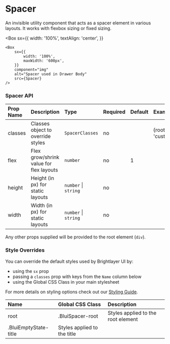
# Spacer

An invisible utility component that acts as a spacer element in various layouts. It works with flexbox sizing or fixed sizing.

<Box
    sx={{
        width: '100%',
        textAlign: 'center',
    }}
>
    <Box
        sx={{
            width: '100%',
            maxWidth: '600px',
        }}
        component="img"
        alt="Spacer used in Drawer Body"
        src={Spacer}
    />
</Box>

### Spacer API

<Box>

| Prop Name | Description                             | Type                 | Required | Default | Examples                  |
| :-------- | :-------------------------------------- | :------------------- | :------- | :------ | :------------------------ |
| classes   | Classes object to override styles       | `SpacerClasses`      | no       |         | {root: 'customRootClass'} |
| flex      | Flex grow/shrink value for flex layouts | `number`             | no       | 1       |                           |
| height    | Height (in px) for static layouts       | `number` \| `string` | no       |         |                           |
| width     | Width (in px) for static layouts        | `number` \| `string` | no       |         |                           |

</Box>

Any other props supplied will be provided to the root element (`div`).

### Style Overrides

You can override the default styles used by Brightlayer UI by:

-   using the `sx` prop
-   passing a `classes` prop with keys from the `Name` column below
-   using the Global CSS Class in your main stylesheet

For more details on styling options check out our [Styling Guide](https://github.com/brightlayer-ui/react-component-library/blob/master/docs/StyleOverridesGuide.md).

<Box>

| Name                  | Global CSS Class            | Description                        |
| :-------------------- | :-------------------------- | :--------------------------------- |
| root                  | .BluiSpacer-root            | Styles applied to the root element |
| .BluiEmptyState-title | Styles applied to the title |

</Box>
